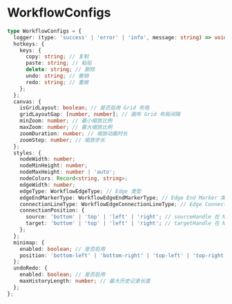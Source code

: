 
# WorkflowConfigs

```ts
type WorkflowConfigs = {
  logger: (type: 'success' | 'error' | 'info', message: string) => void; // 信息提示回调 ( 比如 console.log、alert 等 )
  hotkeys: {
    keys: {
      copy: string; // 复制
      paste: string; // 粘贴
      delete: string; // 删除
      undo: string; // 撤销
      redo: string; // 重做
    };
  };
  canvas: {
    isGridLayout: boolean; // 是否启用 Grid 布局
    gridLayoutGap: [number, number]; // 画布 Grid 布局间隔
    minZoom: number; // 最小缩放比例
    maxZoom: number; // 最大缩放比例
    zoomDuration: number; // 缩放动画时长
    zoomStep: number; // 缩放步长
  };
  styles: {
    nodeWidth: number;
    nodeMinHeight: number;
    nodeMaxHeight: number | 'auto';
    nodeColors: Record<string, string>;
    edgeWidth: number;
    edgeType: WorkflowEdgeType; // Edge 类型
    edgeEndMarkerType: WorkflowEdgeEndMarkerType; // Edge End Marker 类型
    connectionLineType: WorkflowEdgeConnectionLineType; // Edge Connection 连接中的类型
    connectionPosition: {
      source: 'bottom' | 'top' | 'left' | 'right'; // sourceHandle 在 Node 上的位置
      target: 'bottom' | 'top' | 'left' | 'right'; // targetHandle 在 Node 上的位置
    };
  };
  minimap: {
    enabled: boolean; // 是否启用
    position: 'bottom-left' | 'bottom-right' | 'top-left' | 'top-right'; // 位置
  };
  undoRedo: {
    enabled: boolean; // 是否启用
    maxHistoryLength: number; // 最大历史记录长度
  };
};
```
